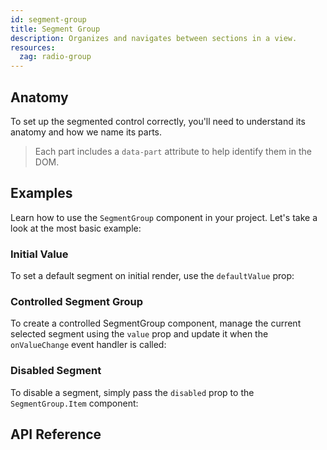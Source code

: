 ```yaml
---
id: segment-group
title: Segment Group
description: Organizes and navigates between sections in a view.
resources:
  zag: radio-group
---
```


<ComponentPreview />

## Anatomy

To set up the segmented control correctly, you'll need to understand its anatomy
and how we name its parts.

> Each part includes a `data-part` attribute to help identify them in the DOM.

<Anatomy id="segmented-control" />

## Examples

Learn how to use the `SegmentGroup` component in your project. Let's take a look
at the most basic example:

<Story id="Basic" />

### Initial Value

To set a default segment on initial render, use the `defaultValue` prop:

<Story id="InitialValue" />

### Controlled Segment Group

To create a controlled SegmentGroup component, manage the current selected
segment using the `value` prop and update it when the `onValueChange` event
handler is called:

<Story id="Controlled" />

### Disabled Segment

To disable a segment, simply pass the `disabled` prop to the `SegmentGroup.Item`
component:

<Story id="Disabled" />

## API Reference

<ComponentTypes id="segment-group" />
